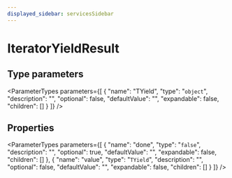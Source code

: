 ```yaml
---
displayed_sidebar: servicesSidebar
---
```



# IteratorYieldResult

## Type parameters

<ParameterTypes parameters={[
  {
    "name": "TYield",
    "type": "`object`",
    "description": "",
    "optional": false,
    "defaultValue": "",
    "expandable": false,
    "children": []
  }
]} />

## Properties

<ParameterTypes parameters={[
  {
    "name": "done",
    "type": "`false`",
    "description": "",
    "optional": true,
    "defaultValue": "",
    "expandable": false,
    "children": []
  },
  {
    "name": "value",
    "type": "`TYield`",
    "description": "",
    "optional": false,
    "defaultValue": "",
    "expandable": false,
    "children": []
  }
]} />
